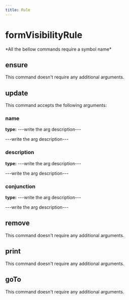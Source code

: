 ```yaml
---
title: Rule
---
```


# formVisibilityRule


  <Callout type="error" emoji="">
   *All the bellow commands require a symbol name*
  </Callout>

## ensure

This command doesn't require any additional arguments.


## update

This command accepts the following arguments:

### name
**type:** ---write the arg description---

---write the arg description---

### description
**type:** ---write the arg description---

---write the arg description---

### conjunction
**type:** ---write the arg description---

---write the arg description---


## remove

This command doesn't require any additional arguments.


## print

This command doesn't require any additional arguments.


## goTo


This command doesn't require any additional arguments.

